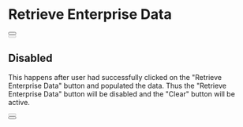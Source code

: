 
<Meta title="Patterns/Retrieve Enterprise Data/html" />

# Retrieve Enterprise Data

<Canvas>
  <Story name="Default">
    <div class="container text-center col-auto m-0 p-0">
      <div class="row">
        <div class="col-auto px-1">
          <button type="button" class="btn sgds singpass retrieve-entdata"></button>
        </div>
        <div class="col-auto px-1">
          <button type="button" class="btn sgds singpass retrieve-entdata-clear" disabled></button>
        </div>
      </div>
    </div>
  </Story>
</Canvas>

## Disabled
This happens after user had successfully clicked on the "Retrieve Enterprise Data" button and populated the data. Thus the "Retrieve Enterprise Data" button will be disabled and the "Clear" button will be active.

<Canvas>
  <Story name="Disabled">
    <div class="container text-center col-auto m-0 p-0">
      <div class="row">
        <div class="col-auto px-1">
          <button type="button" class="btn sgds singpass retrieve-entdata" disabled></button>
        </div>
        <div class="col-auto px-1">
          <button type="button" class="btn sgds singpass retrieve-entdata-clear"></button>
        </div>
      </div>
    </div>
  </Story>
</Canvas>